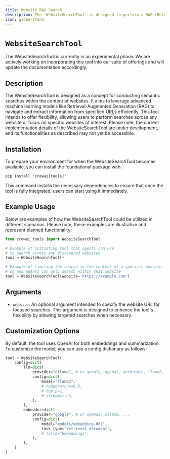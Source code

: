 ```yaml
---
title: Website RAG Search
description: The `WebsiteSearchTool` is designed to perform a RAG (Retrieval-Augmented Generation) search within the content of a website.
icon: globe-stand
---
```


# `WebsiteSearchTool`

<Note>
    The WebsiteSearchTool is currently in an experimental phase. We are actively working on incorporating this tool into our suite of offerings and will update the documentation accordingly.
</Note>

## Description

The WebsiteSearchTool is designed as a concept for conducting semantic searches within the content of websites. 
It aims to leverage advanced machine learning models like Retrieval-Augmented Generation (RAG) to navigate and extract information from specified URLs efficiently. 
This tool intends to offer flexibility, allowing users to perform searches across any website or focus on specific websites of interest. 
Please note, the current implementation details of the WebsiteSearchTool are under development, and its functionalities as described may not yet be accessible.

## Installation

To prepare your environment for when the WebsiteSearchTool becomes available, you can install the foundational package with:

```shell
pip install 'crewai[tools]'
```

This command installs the necessary dependencies to ensure that once the tool is fully integrated, users can start using it immediately.

## Example Usage

Below are examples of how the WebsiteSearchTool could be utilized in different scenarios. Please note, these examples are illustrative and represent planned functionality:

```python Code
from crewai_tools import WebsiteSearchTool

# Example of initiating tool that agents can use 
# to search across any discovered websites
tool = WebsiteSearchTool()

# Example of limiting the search to the content of a specific website, 
# so now agents can only search within that website
tool = WebsiteSearchTool(website='https://example.com')
```

## Arguments

- `website`: An optional argument intended to specify the website URL for focused searches. This argument is designed to enhance the tool's flexibility by allowing targeted searches when necessary.

## Customization Options

By default, the tool uses OpenAI for both embeddings and summarization. To customize the model, you can use a config dictionary as follows:


```python Code
tool = WebsiteSearchTool(
    config=dict(
        llm=dict(
            provider="ollama", # or google, openai, anthropic, llama2, ...
            config=dict(
                model="llama2",
                # temperature=0.5,
                # top_p=1,
                # stream=true,
            ),
        ),
        embedder=dict(
            provider="google", # or openai, ollama, ...
            config=dict(
                model="models/embedding-001",
                task_type="retrieval_document",
                # title="Embeddings",
            ),
        ),
    )
)
```
